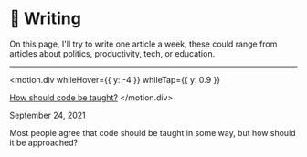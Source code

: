 
<Layout>

# 📝 Writing

On this page, I'll try to write one article a week, these could range from articles about politics, productivity, tech, or education.

---

<motion.div
    whileHover={{ y: -4 }}
    whileTap={{ y: 0.9 }}
>
<a class="articleTitle" href="/writing/code-teaching/">How should code be taught?</a>
</motion.div>
<p class="articleDate">September 24, 2021</p>
<p class="articleDesc">Most people agree that code should be taught in some way, but how should it be approached?</p>

</Layout>